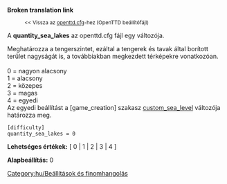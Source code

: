 '''Broken translation link'''
:<small><< Vissza az [[Main/hu/openttd.cfg|openttd.cfg]]-hez (OpenTTD beállítófájl)</small>


A '''quantity_sea_lakes''' az openttd.cfg fájl egy változója.

Meghatározza a tengerszintet, ezáltal a tengerek és tavak által borított terület nagyságát is, a továbbiakban megkezdett térképekre vonatkozóan.<br><br>
0 = nagyon alacsony<br>
1 = alacsony<br>
2 = közepes<br>
3 = magas<br>
4 = egyedi<br>
Az egyedi beállítást a <nowiki>[game_creation]</nowiki> szakasz [[Main/hu/custom sea level|custom_sea_level]] változója határozza meg.
<pre>
[difficulty]
quantity_sea_lakes = 0
</pre>

'''Lehetséges értékek:''' [ 0 | 1 | 2 | 3 | 4 ]

'''Alapbeállítás:''' 0


[[Category:hu/Beállítások és finomhangolás]]